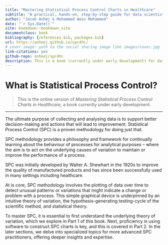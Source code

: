 ```yaml
--- 
title: "Mastering Statistical Process Control Charts in Healthcare"
subtitle: "A practical, hands-on, step-by-step guide for data scientists using R"
author: "Jacob Anhøj & Mohammed Amin Mohammed"
date: "`r Sys.Date()`"
site: bookdown::bookdown_site
documentclass: book
bibliography: [references.bib, packages.bib]
url: https://anhoej.github.io/spc4hc/
# cover-image: path to the social sharing image like images/cover.jpg
link-citations: yes
github-repo: anhoej/spc4hc
description: This is a book (currently under early development) for data scientists about the practical application of statistical process control methodology in healthcare.
---
```


# What is Statistical Process Control? {-#what}

>This is the online version of *Mastering Statistical Process Control Charts in Healthcare*, a book currently under early development.

---

The ultimate purpose of collecting and analysing data is to support better decision-making and actions that will lead to improvement. Statistical Process Control (SPC) is a proven methodology for doing just that. 

SPC methodology provides a philosophy and framework for continually learning about the behaviour of processes for analytical purposes -- where the aim is to act on the underlying causes of variation to maintain or improve the performance of a process.  

SPC was initially developed by Walter A. Shewhart in the 1920s to improve the quality of manufactured products and has since been successfully used in many settings including healthcare.

At is core, SPC methodology involves the plotting of data over time to detect unusual patterns or variations that might indicate a change or problem with a process. This simple graphical device is underpinned by an intuitive theory of variation, the hypothesis-generating testing-cycle of the scientific method, and statistical theory. 

To master SPC, it is essential to first understand the underlying theory of variation, which we explore in Part 1 of this book. Next, proficiency in using software to construct SPC charts is key, and this is covered in Part 2. In the later sections, we delve into specialized topics for more advanced SPC practitioners, offering deeper insights and expertise.